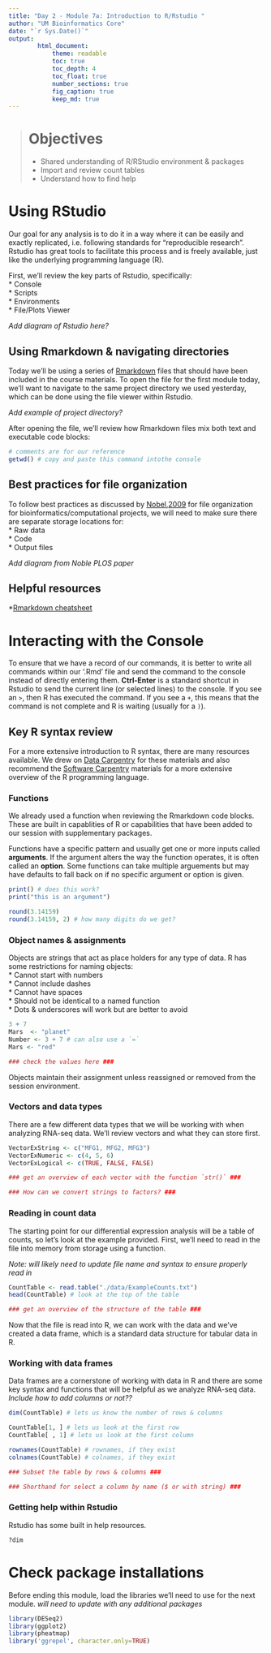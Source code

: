```yaml
---
title: "Day 2 - Module 7a: Introduction to R/Rstudio "
author: "UM Bioinformatics Core"
date: "`r Sys.Date()`"
output:
        html_document:
            theme: readable
            toc: true
            toc_depth: 4
            toc_float: true
            number_sections: true
            fig_caption: true
            keep_md: true
---
```


<!--- Allow the page to be wider --->
<style>
    body .main-container {
        max-width: 1200px;
    }
</style>

> # Objectives    
> * Shared understanding of R/RStudio environment & packages    
> * Import and review count tables    
> * Understand how to find help

# Using RStudio

Our goal for any analysis is to do it in a way where it can be easily and exactly replicated, i.e. following standards for "reproducible research". Rstudio has great tools to facilitate this process and is freely available, just like the underlying programming language (R). 

First, we'll review the key parts of Rstudio, specifically:   
* Console   
* Scripts    
* Environments    
* File/Plots Viewer    

*Add diagram of Rstudio here?*

## Using Rmarkdown & navigating directories

Today we'll be using a series of [Rmarkdown](https://rmarkdown.rstudio.com/) files that should have been included in the course materials. To open the file for the first module today, we'll want to navigate to the same project directory we used yesterday, which can be done using the file viewer within Rstudio. 

*Add example of project directory?*

After opening the file, we'll review how Rmarkdown files mix both text and executable code blocks:

```r
# comments are for our reference
getwd() # copy and paste this command intothe console

```


## Best practices for file organization

To follow best practices as discussed by [Nobel,2009](https://journals.plos.org/ploscompbiol/article?id=10.1371/journal.pcbi.1000424) for file organization for bioinformatics/computational projects, we will need to make sure there are separate storage locations for:  
* Raw data   
* Code   
* Output files    

*Add diagram from Noble PLOS paper* 

## Helpful resources

*[Rmarkdown cheatsheet](https://rstudio.com/wp-content/uploads/2015/02/rmarkdown-cheatsheet.pdf)  

# Interacting with the Console

To ensure that we have a record of our commands, it is better to write all commands within our '.Rmd' file and send the command to the console instead of directly entering them. **Ctrl-Enter** is a standard shortcut in Rstudio to send the current line (or selected lines) to the console. If you see an `>`, then R has executed the command. If you see a `+`, this means that the command is not complete and R is waiting (usually for a `)`).

## Key R syntax review

For a more extensive introduction to R syntax, there are many resources available. We drew on [Data Carpentry](https://datacarpentry.org/R-genomics/00-before-we-start.html) for these materials and also recommend the [Software Carpentry](https://swcarpentry.github.io/r-novice-gapminder/) materials for a more extensive overview of the R programming language.

### Functions

We already used a function when reviewing the Rmarkdown code blocks. These are built in capablities of R or capabilities that have been added to our session with supplementary packages. 

Functions have a specific pattern and usually get one or more inputs called **arguments**. If the argument alters the way the function operates, it is often called an **option**. Some functions can take multiple arguements but may have defaults to fall back on if no specific argument or option is given.

```r
print() # does this work?
print("this is an argument")

round(3.14159) 
round(3.14159, 2) # how many digits do we get?

```

### Object names & assignments

Objects are strings that act as place holders for any type of data. R has some restrictions for naming objects:    
* Cannot start with numbers   
* Cannot include dashes   
* Cannot have spaces    
* Should not be identical to a named function    
* Dots & underscores will work but are better to avoid    

```r
3 + 7 
Mars  <- "planet"
Number <- 3 + 7 # can also use a `=`
Mars <- "red"

### check the values here ###

```

Objects maintain their assignment unless reassigned or removed from the session environment. 

### Vectors and data types

There are a few different data types that we will be working with when analyzing RNA-seq data. We'll review vectors and what they can store first.

```r
VectorExString <- c("MFG1, MFG2, MFG3")
VectorExNumeric <- c(4, 5, 6)
VectorExLogical <- c(TRUE, FALSE, FALSE)

### get an overview of each vector with the function `str()` ###

### How can we convert strings to factors? ###

```


### Reading in count data

The starting point for our differential expression analysis will be a table of counts, so let's look at the example provided. First, we'll need to read in the file into memory from storage using a function.

*Note: will likely need to update file name and syntax to ensure properly read in*
```r
CountTable <- read.table("./data/ExampleCounts.txt") 
head(CountTable) # look at the top of the table

### get an overview of the structure of the table ###

```

Now that the file is read into R, we can work with the data and we've created a data frame, which is a standard data structure for tabular data in R.

### Working with data frames

Data frames are a cornerstone of working with data in R and there are some key syntax and functions that will be helpful as we analyze RNA-seq data. *Include how to add columns or not??*
```r
dim(CountTable) # lets us know the number of rows & columns

CountTable[1, ] # lets us look at the first row
CountTable[ , 1] # lets us look at the first column

rownames(CountTable) # rownames, if they exist
colnames(CountTable) # colnames, if they exist

### Subset the table by rows & columns ###

### Shorthand for select a column by name ($ or with string) ###

```

### Getting help within Rstudio

Rstudio has some built in help resources.

```r
?dim
```

# Check package installations

Before ending this module, load the libraries we'll need to use for the next module. *will need to update with any additional packages*
```r
library(DESeq2)
library(ggplot2)
library(pheatmap)
library('ggrepel', character.only=TRUE)

```


